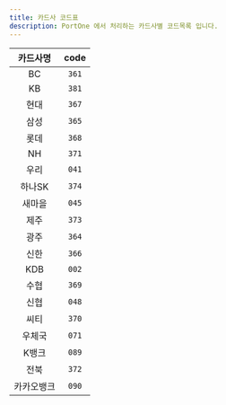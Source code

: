 ```yaml
---
title: 카드사 코드표
description: PortOne 에서 처리하는 카드사별 코드목록 입니다.
---
```


|       카드사명       |      code      |
|:----------------:|:--------------:|
|     BC      | `361` |
|     KB      | `381`    |
|     현대     | `367`      |
|     삼성     | `365`  |
|     롯데     | `368`   |
|     NH      | `371`     |
|     우리     | `041` |
|     하나SK   | `374`     |
|     새마을   |  `045`     |
|     제주    |  `373`     |
|     광주    |  `364`  |
|     신한    |   `366`   |
|     KDB    |   `002`     |
|     수협    |  `369`  |
|     신협    |  `048`   |
|     씨티    |  `370`     |
|     우체국   |  `071`     |
|     K뱅크   |  `089`     |
|     전북    |  `372`    |
|     카카오뱅크 | `090`    |\
